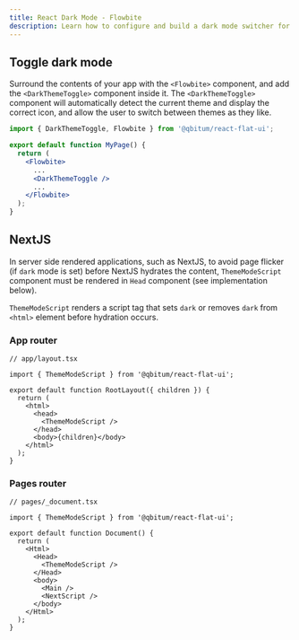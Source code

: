 ```yaml
---
title: React Dark Mode - Flowbite
description: Learn how to configure and build a dark mode switcher for Flowbite using Tailwind CSS and start developing with the components from the library
---
```


## Toggle dark mode

Surround the contents of your app with the `<Flowbite>` component, and add the `<DarkThemeToggle>` component inside it. The `<DarkThemeToggle>` component will automatically detect the current theme and display the correct icon, and allow the user to switch between themes as they like.

```jsx
import { DarkThemeToggle, Flowbite } from '@qbitum/react-flat-ui';

export default function MyPage() {
  return (
    <Flowbite>
      ...
      <DarkThemeToggle />
      ...
    </Flowbite>
  );
}
```

## NextJS

In server side rendered applications, such as NextJS, to avoid page flicker (if `dark` mode is set) before NextJS hydrates the content, `ThemeModeScript` component must be rendered in `Head` component (see implementation below).

`ThemeModeScript` renders a script tag that sets `dark` or removes `dark` from `<html>` element before hydration occurs.

### App router

```tsx
// app/layout.tsx

import { ThemeModeScript } from '@qbitum/react-flat-ui';

export default function RootLayout({ children }) {
  return (
    <html>
      <head>
        <ThemeModeScript />
      </head>
      <body>{children}</body>
    </html>
  );
}
```

### Pages router

```tsx
// pages/_document.tsx

import { ThemeModeScript } from '@qbitum/react-flat-ui';

export default function Document() {
  return (
    <Html>
      <Head>
        <ThemeModeScript />
      </Head>
      <body>
        <Main />
        <NextScript />
      </body>
    </Html>
  );
}
```

<div className="h-[20vh]" />
